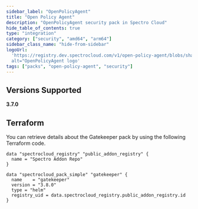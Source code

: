 ```yaml
---
sidebar_label: "OpenPolicyAgent"
title: "Open Policy Agent"
description: "OpenPolicyAgent security pack in Spectro Cloud"
hide_table_of_contents: true
type: "integration"
category: ["security", "amd64", "arm64"]
sidebar_class_name: "hide-from-sidebar"
logoUrl:
  'https://registry.dev.spectrocloud.com/v1/open-policy-agent/blobs/sha256:fcbad202dc9ca5e7a756562d8f9fc180ee77474034447dabc302d8a5a2bbe148?type=image.webp"
  alt="OpenPolicyAgent logo'
tags: ["packs", "open-policy-agent", "security"]
---
```


<Redirect to="/integrations/packs/?pack=docs/docs-content/integrations/gatekeeper" />

## Versions Supported

<Tabs queryString="parent">

<TabItem label="3.9.x" value="3.9.x">

</TabItem>

<TabItem label="3.7.x" value="3.7.x">

**3.7.0**

</TabItem>

<TabItem label="3.6.x" value="3.6.x">

</TabItem>

<TabItem label="3.5.x" value="3.5.x">

</TabItem>

</Tabs>

## Terraform

You can retrieve details about the Gatekeeper pack by using the following Terraform code.

```hcl
data "spectrocloud_registry" "public_addon_registry" {
  name = "Spectro Addon Repo"
}

data "spectrocloud_pack_simple" "gatekeeper" {
  name    = "gatekeeper"
  version = "3.8.0"
  type = "helm"
  registry_uid = data.spectrocloud_registry.public_addon_registry.id
}
```
